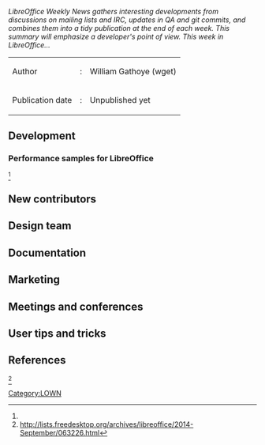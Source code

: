 {{TopMenu}}
{{Menu}}
{{Menu.Development}}
{{OrigLang|<u>L</u>ibre<u>O</u>ffice <u>W</u>eekly <u>N</u>ews #5}}

''LibreOffice Weekly News gathers interesting developments from discussions on mailing lists and IRC, updates in QA and git commits, and combines them into a tidy publication at the end of each week. This summary will emphasize a developer's point of view. This week in LibreOffice...''

{|
|Author
|:
|William Gathoye (wget)
|-
|Publication date
|:
|Unpublished yet
|}


== Development ==

=== Performance samples for LibreOffice ===

<ref name=devPerfSamples />

== New contributors ==

== Design team ==

== Documentation ==


== Marketing ==

== Meetings and conferences ==

== User tips and tricks ==

== References ==

<references>

<ref name=devPerfSamples>http://lists.freedesktop.org/archives/libreoffice/2014-September/063226.html</ref>
<!--<ref name=keySigning>http://listarchives.libreoffice.org/global/marketing/msg17073.html</ref>-->

<!--<ref name=uiConversion>http://caolanm.blogspot.be/2014/08/dialog-conversion-status-4-to-go.html</ref>-->

</references>
[[Category:LOWN]]
